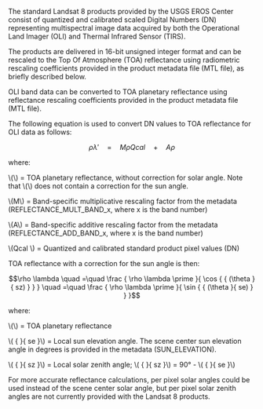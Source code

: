 The standard Landsat 8 products provided by the USGS EROS Center consist of quantized and calibrated scaled Digital Numbers (DN) representing multispectral image data acquired by both the Operational Land Imager (OLI) and Thermal Infrared Sensor (TIRS).  

The products are delivered in 16-bit unsigned integer format and can be rescaled to the Top Of Atmosphere (TOA) reflectance using radiometric rescaling coefficients provided in the product metadata file (MTL file), as briefly described below.

OLI band data can be converted to TOA planetary reflectance using reflectance rescaling coefficients provided in the product metadata file (MTL file).  

The following equation is used to convert DN values to TOA reflectance for OLI data as follows:

$$\rho \lambda \prime \quad =\quad M\rho { Q }cal\quad +\quad A\rho$$

where:              

  \\(\rho \lambda \prime \\) = TOA planetary reflectance, without correction for solar angle.  Note that \\(\rho \lambda \prime \\) does not contain a correction for the sun angle.

  \\(M\rho \\) = Band-specific multiplicative rescaling factor from the metadata (REFLECTANCE_MULT_BAND_x, where x is the band number)

  \\(A\rho \\) = Band-specific additive rescaling factor from the metadata (REFLECTANCE_ADD_BAND_x, where x is the band number)

  \\(Qcal \\) = Quantized and calibrated standard product pixel values (DN)

TOA reflectance with a correction for the sun angle is then:

$$\rho \lambda \quad =\quad \frac { \rho \lambda \prime  }{ \cos { { (\theta  }{ sz) } }  } \quad =\quad \frac { \rho \lambda \prime  }{ \sin { { (\theta  }{ se) } }  }$$

where:              

  \\(\rho \lambda \\)  = TOA planetary reflectance

  \\( { \theta  }{ se }\\) = Local sun elevation angle. The scene center sun elevation angle in degrees is provided in the metadata (SUN_ELEVATION).

  \\( { \theta  }{ sz }\\) = Local solar zenith angle;  \\( { \theta  }{ sz }\\) = 90° - \\( { \theta  }{ se }\\)

For more accurate reflectance calculations, per pixel solar angles could be used instead of the scene center solar angle, but per pixel solar zenith angles are not currently provided with the Landsat 8 products.
